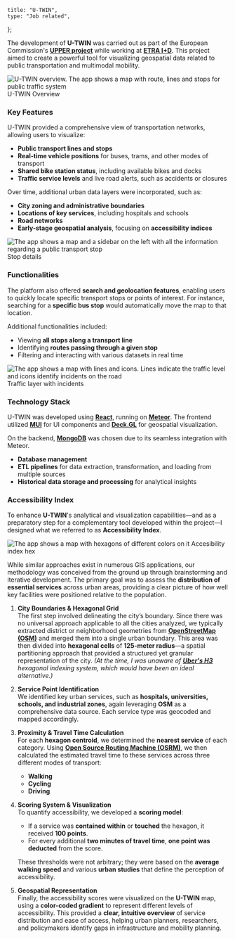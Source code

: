 
    title: "U-TWIN",
    type: "Job related",
};

The development of **U-TWIN** was carried out as part of the European Commission's <a href="https://www.upperprojecteu.eu/" target="_blank" rel="noopener noreferrer">**UPPER project**</a> while working at <a href="https://www.grupoetra.com/" target="_blank" rel="noopener noreferrer">**ETRA I+D**</a>. This project aimed to create a powerful tool for visualizing geospatial data related to public transportation and multimodal mobility.

<div className='flex flex-col justify-center items-center my-8'>
    <Image src="/projects/utwin/overview.webp" alt="U-TWIN overview. The app shows a map with route, lines and stops for public traffic system" width={600} height={300} />
    <span className="text-sm text-gray-500 dark:text-gray-400">U-TWIN Overview</span>
</div>

### Key Features

U-TWIN provided a comprehensive view of transportation networks, allowing users to visualize:

- **Public transport lines and stops**
- **Real-time vehicle positions** for buses, trams, and other modes of transport
- **Shared bike station status**, including available bikes and docks
- **Traffic service levels** and live road alerts, such as accidents or closures

Over time, additional urban data layers were incorporated, such as:

- **City zoning and administrative boundaries**
- **Locations of key services**, including hospitals and schools
- **Road networks**
- **Early-stage geospatial analysis**, focusing on **accessibility indices**

<div className='flex flex-col justify-center items-center my-8'>
    <Image src="/projects/utwin/stop.webp" alt="The app shows a map and a sidebar on the left with all the information regarding a public transport stop" width={600} height={300} />
    <span className="text-sm text-gray-500 dark:text-gray-400">Stop details</span>
</div>

### Functionalities

The platform also offered **search and geolocation features**, enabling users to quickly locate specific transport stops or points of interest. For instance, searching for a **specific bus stop** would automatically move the map to that location.

Additional functionalities included:

- Viewing **all stops along a transport line**
- Identifying **routes passing through a given stop**
- Filtering and interacting with various datasets in real time

<div className='flex flex-col justify-center items-center my-8'>
    <Image src="/projects/utwin/traffic.webp" alt="The app shows a map with lines and icons. Lines indicate the traffic level and icons identify incidents on the road" width={600} height={300} />
    <span className="text-sm text-gray-500 dark:text-gray-400">Traffic layer with incidents</span>
</div>

### Technology Stack

U-TWIN was developed using <a href="https://react.dev/)" target="_blank" rel="noopener noreferrer">**React**</a>, running on <a href="https://www.meteor.com/)" target="_blank" rel="noopener noreferrer">**Meteor**</a>. The frontend utilized <a href="https://mui.com/)" target="_blank" rel="noopener noreferrer">**MUI**</a> for UI components and <a href="https://deck.gl/)" target="_blank" rel="noopener noreferrer">**Deck.GL**</a> for geospatial visualization.

On the backend, <a href="https://www.mongodb.com/)" target="_blank" rel="noopener noreferrer">**MongoDB**</a> was chosen due to its seamless integration with Meteor.

- **Database management**
- **ETL pipelines** for data extraction, transformation, and loading from multiple sources
- **Historical data storage and processing** for analytical insights

### Accessibility Index

To enhance **U-TWIN**'s analytical and visualization capabilities—and as a preparatory step for a complementary tool developed within the project—I designed what we referred to as **Accessibility Index**.

<div className='flex flex-col justify-center items-center my-8'>
    <Image src="/projects/utwin/hex.webp" alt="The app shows a map with hexagons of different colors on it" width={600} height={300} />
    <span className="text-sm text-gray-500 dark:text-gray-400">Accesibility index hex</span>
</div>

While similar approaches exist in numerous GIS applications, our methodology was conceived from the ground up through brainstorming and iterative development. The primary goal was to assess the **distribution of essential services** across urban areas, providing a clear picture of how well key facilities were positioned relative to the population.

1. **City Boundaries & Hexagonal Grid**  
   The first step involved delineating the city’s boundary. Since there was no universal approach applicable to all the cities analyzed, we typically extracted district or neighborhood geometries from <a href="https://www.openstreetmap.org/" target="_blank" rel="noopener noreferrer">**OpenStreetMap (OSM)**</a> and merged them into a single urban boundary. This area was then divided into **hexagonal cells** of **125-meter radius**—a spatial partitioning approach that provided a structured yet granular representation of the city. _(At the time, I was unaware of <a href="http://uber.com/en-ES/blog/h3/" target="_blank" rel="noopener noreferrer">**Uber's H3**</a> hexagonal indexing system, which would have been an ideal alternative.)_

2. **Service Point Identification**  
   We identified key urban services, such as **hospitals, universities, schools, and industrial zones**, again leveraging **OSM** as a comprehensive data source. Each service type was geocoded and mapped accordingly.

3. **Proximity & Travel Time Calculation**  
   For each **hexagon centroid**, we determined the **nearest service** of each category. Using <a href="https://project-osrm.org/" target="_blank" rel="noopener noreferrer">**Open Source Routing Machine (OSRM)**</a>, we then calculated the estimated travel time to these services across three different modes of transport:

   - **Walking**
   - **Cycling**
   - **Driving**

4. **Scoring System & Visualization**  
   To quantify accessibility, we developed a **scoring model**:

   - If a service was **contained within** or **touched** the hexagon, it received **100 points**.
   - For every additional **two minutes of travel time**, **one point was deducted** from the score.

   These thresholds were not arbitrary; they were based on the **average walking speed** and various **urban studies** that define the perception of accessibility.

5. **Geospatial Representation**  
   Finally, the accessibility scores were visualized on the **U-TWIN** map, using a **color-coded gradient** to represent different levels of accessibility. This provided a **clear, intuitive overview** of service distribution and ease of access, helping urban planners, researchers, and policymakers identify gaps in infrastructure and mobility planning.

